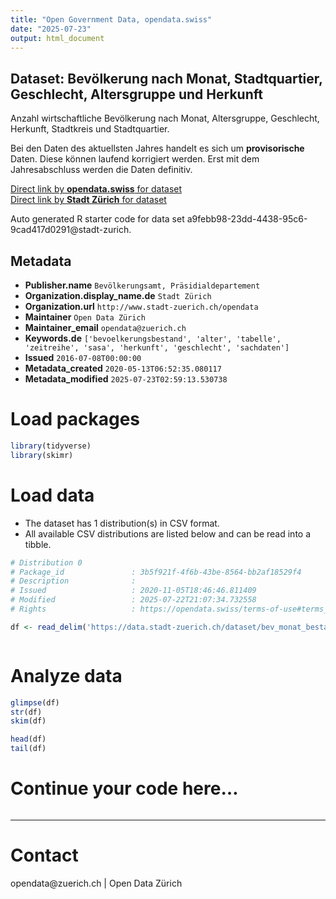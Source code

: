 ```yaml
---
title: "Open Government Data, opendata.swiss"
date: "2025-07-23"
output: html_document
---
```


## Dataset: Bevölkerung nach Monat, Stadtquartier, Geschlecht, Altersgruppe und Herkunft


Anzahl wirtschaftliche Bevölkerung nach Monat, Altersgruppe, Geschlecht, Herkunft, Stadtkreis und Stadtquartier.

Bei den Daten des aktuellsten Jahres handelt es sich um **provisorische** Daten. Diese können laufend korrigiert werden. Erst mit dem Jahresabschluss werden die Daten definitiv.
 


[Direct link by **opendata.swiss** for dataset](https://opendata.swiss/de/dataset/bevolkerung-nach-monat-stadtquartier-geschlecht-altersgruppe-und-herkunft)<br>
[Direct link by **Stadt Zürich** for dataset](https://data.stadt-zuerich.ch/dataset/bev_monat_bestand_quartier_geschl_ag_herkunft_od3250)

Auto generated R starter code for data set a9febb98-23dd-4438-95c6-9cad417d0291@stadt-zurich.

## Metadata

- **Publisher.name** `Bevölkerungsamt, Präsidialdepartement`
- **Organization.display_name.de** `Stadt Zürich`
- **Organization.url** `http://www.stadt-zuerich.ch/opendata`
- **Maintainer** `Open Data Zürich`
- **Maintainer_email** `opendata@zuerich.ch`
- **Keywords.de** `['bevoelkerungsbestand', 'alter', 'tabelle', 'zeitreihe', 'sasa', 'herkunft', 'geschlecht', 'sachdaten']`
- **Issued** `2016-07-08T00:00:00`
- **Metadata_created** `2020-05-13T06:52:35.080117`
- **Metadata_modified** `2025-07-23T02:59:13.530738`


# Load packages

```r

library(tidyverse)
library(skimr)

```

# Load data

-   The dataset has 1 distribution(s) in CSV format.
-   All available CSV distributions are listed below and can be read into a tibble.

```r

# Distribution 0
# Package_id               : 3b5f921f-4f6b-43be-8564-bb2af18529f4
# Description              : 
# Issued                   : 2020-11-05T18:46:46.811409
# Modified                 : 2025-07-22T21:07:34.732558
# Rights                   : https://opendata.swiss/terms-of-use#terms_open

df <- read_delim('https://data.stadt-zuerich.ch/dataset/bev_monat_bestand_quartier_geschl_ag_herkunft_od3250/download/BEV325OD3250.csv')



```

# Analyze data

```r

glimpse(df)
str(df)
skim(df)

head(df)
tail(df)

```

# Continue your code here...

```r

```

------------------------------------------------------------------------

# Contact

opendata@zuerich.ch | Open Data Zürich
